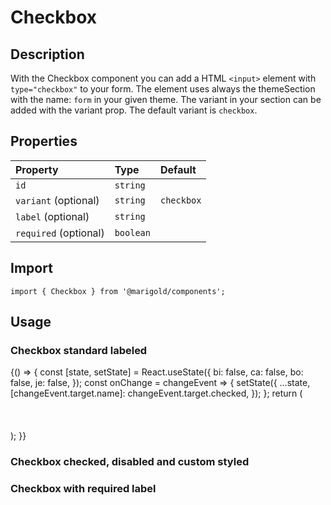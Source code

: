 
<Meta title="Components/Form/Checkbox" />

# Checkbox

## Description

With the Checkbox component you can add a HTML `<input>` element with `type="checkbox"` to your form.
The element uses always the themeSection with the name: `form` in your given theme. The variant in your section can be added with the variant prop. The default variant is `checkbox`.

## Properties

| Property              | Type      | Default    |
| :-------------------- | :-------- | :--------- |
| `id`                  | `string`  |            |
| `variant` (optional)  | `string`  | `checkbox` |
| `label` (optional)    | `string`  |            |
| `required` (optional) | `boolean` |            |

## Import

```tsx
import { Checkbox } from '@marigold/components';
```

## Usage

### Checkbox standard labeled

<Canvas>
  <Story name="CheckboxOne">
    {() => {
      const [state, setState] = React.useState({
        bi: false,
        ca: false,
        bo: false,
        je: false,
      });
      const onChange = changeEvent => {
        setState({
          ...state,
          [changeEvent.target.name]: changeEvent.target.checked,
        });
      };
      return (
        <div>
          <Checkbox
            id="bi"
            name="bi"
            onChange={onChange}
            checked={state.bi}
            value="Bike"
            label="Bike"
          />
          <br />
          <Checkbox
            id="ca"
            name="ca"
            onChange={onChange}
            checked={state.ca}
            value="Car"
            label="Car"
          />
          <br />
          <Checkbox
            id="bo"
            name="bo"
            onChange={onChange}
            checked={state.bo}
            value="Boat"
            label="Boat"
          />
          <br />
          <Checkbox
            id="je"
            name="je"
            onChange={onChange}
            checked={state.je}
            value="Jet"
            label="Jet"
          />
        </div>
      );
    }}
  </Story>
</Canvas>

### Checkbox checked, disabled and custom styled

<Canvas>
  <Story name="CheckboxTwo">
    <div>
      <Checkbox id="checkbox" checked />
      <Checkbox id="checkbox" checked className={useStyles({ bg: 'red' })} />
      <Checkbox id="checkbox" disabled />
      <Checkbox id="checkbox" checked disabled />
    </div>
  </Story>
</Canvas>

### Checkbox with required label

<Canvas>
  <Story name="CheckboxThree">
    <div>
      <Checkbox
        checked
        id="required"
        value="required"
        required
        label="This label is required"
      />
    </div>
  </Story>
</Canvas>
